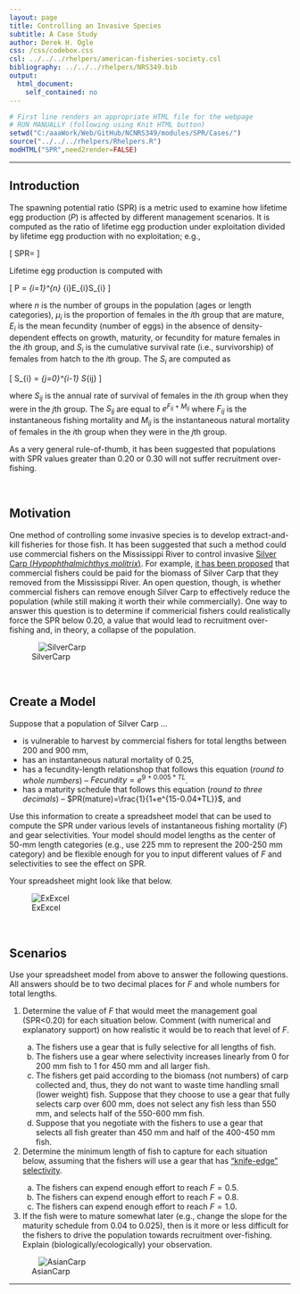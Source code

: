 ```yaml
---
layout: page
title: Controlling an Invasive Species
subtitle: A Case Study
author: Derek H. Ogle
css: /css/codebox.css
csl: ../../../rhelpers/american-fisheries-society.csl
bibliography: ../../../rhelpers/NRS349.bib
output: 
  html_document: 
    self_contained: no
---
```

```r
# First line renders an appropriate HTML file for the webpage
# RUN MANUALLY (following using Knit HTML button)
setwd("C:/aaaWork/Web/GitHub/NCNRS349/modules/SPR/Cases/")
source("../../../rhelpers/Rhelpers.R")
modHTML("SPR",need2render=FALSE)
```

----

## Introduction

The spawning potential ratio (SPR) is a metric used to examine how lifetime egg production ($P$) is affected by different management scenarios.  It is computed as the ratio of lifetime egg production under exploitation divided by lifetime egg production with no exploitation; e.g.,

\[ SPR=\frac{P_{exploited}}{P_{unexploited}} \]

Lifetime egg production is computed with

\[ P = \sum_{i=1}^{n} \mu_{i}E_{i}S_{i} \]

where $n$ is the number of groups in the population (ages or length categories), $\mu_{i}$ is the proportion of females in the $i$th group that are mature, $E_{i}$ is the mean fecundity (number of eggs) in the absence of density-dependent effects on growth, maturity, or fecundity for mature females in the $i$th group, and $S_{i}$ is the cumulative survival rate (i.e., survivorship) of females from hatch to the $i$th group.  The $S_{i}$ are computed as
 
\[ S_{i} = \prod_{j=0}^{i-1} S_{ij}  \]

where $S_{ij}$ is the annual rate of survival of females in the $i$th group when they were in the $j$th group.  The $S_{ij}$ are equal to $e^{F_{ij}+M_{ij}}$ where $F_{ij}$ is the instantaneous fishing mortality and $M_{ij}$ is the instantaneous natural mortality of females in the $i$th group when they were in the $j$th group.

As a very general rule-of-thumb, it has been suggested that populations with SPR values greater than 0.20 or 0.30 will not suffer recruitment over-fishing.

\ 

## Motivation

One method of controlling some invasive species is to develop extract-and-kill fisheries for those fish.  It has been suggested that such a method could use commercial fishers on the Mississippi River to control invasive [Silver Carp (*Hypophthalmichthys 
molitrix*)](https://en.wikipedia.org/wiki/Silver_carp).  For example, [it has been proposed](http://www.reabic.net/journals/mbi/2015/3/MBI_2015_Seibert_etal.pdf) that commercial fishers could be paid for the biomass of Silver Carp that they removed from the Mississippi River.  An open question, though, is whether commercial fishers can remove enough Silver Carp to effectively reduce the population (while still making it worth their while commercially).  One way to answer this question is to determine if commericial fishers could realistically force the SPR below 0.20, a value that would lead to recruitment over-fishing and, in theory, a collapse of the population.

![SilverCarp](SilverCarpInNet.jpg)

\ 

## Create a Model

Suppose that a population of Silver Carp ...

<ul>
  <li>is vulnerable to harvest by commercial fishers for total lengths between 200 and 900 mm,</li>
  <li>has an instantaneous natural mortality of 0.25,</li>
  <li>has a fecundity-length relationshop that follows this equation (<i>round to whole numbers</i>) -- $Fecundity=e^{9+0.005*TL}$.
  <li>has a maturity schedule that follows this equation (<i>round to three decimals</i>) -- $PR(mature)=\frac{1}{1+e^{15-0.04*TL}}$, and</li>
</ul>

Use this information to create a spreadsheet model that can be used to compute the SPR under various levels of instantaneous fishing mortality ($F$) and gear selectivities.  Your model should model lengths as the center of 50-mm length categories (e.g., use 225 mm to represent the 200-250 mm category) and be flexible enough for you to input different values of $F$ and selectivities to see the effect on SPR.

Your spreadsheet might look like that below.

![ExExcel](ExExcel.jpg)

\ 

## Scenarios

Use your spreadsheet model from above to answer the following questions.  All answers should be to two decimal places for $F$ and whole numbers for total lengths.

<ol>
<li>Determine the value of $F$ that would meet the management goal (SPR<0.20) for each situation below.  Comment (with numerical and explanatory support) on how realistic it would be to reach that level of $F$.</li>
<ol type="a">
<li>The fishers use a gear that is fully selective for all lengths of fish.</li>
<li>The fishers use a gear where selectivity increases linearly from 0 for 200 mm fish to 1 for 450 mm and all larger fish.</li>
<li>The fishers get paid according to the biomass (not numbers) of carp collected and, thus, they do not want to waste time handling small (lower weight) fish.  Suppose that they choose to use a gear that fully selects carp over 600 mm, does not select any fish less than 550 mm, and selects half of the 550-600 mm fish.</li>
<li>Suppose that you negotiate with the fishers to use a gear that selects all fish greater than 450 mm and half of the 400-450 mm fish.</li>
</ol>
<li>Determine the minimum length of fish to capture for each situation below, assuming that the fishers will use a gear that has ["knife-edge" selectivity](http://www.fao.org/docrep/w5449e/w5449e08.htm#6.4.1%20knife%20edge%20selection).</li>
<ol type="a">
<li>The fishers can expend enough effort to reach $F=0.5$.</li>
<li>The fishers can expend enough effort to reach $F=0.8$.</li>
<li>The fishers can expend enough effort to reach $F=1.0$.</li>
</ol>
<li>If the fish were to mature somewhat later (e.g., change the slope for the maturity schedule from 0.04 to 0.025), then is it more or less difficult for the fishers to drive the population towards recruitment over-fishing.  Explain (biologically/ecologically) your observation.
</ol>


![AsianCarp](AsianCarpJumping.jpg)

----

<style>
img[alt="SilverCarp"], img[alt="AsianCarp"] { 
  max-width: 400px; 
  display: block;
  margin: 0 auto;
}

img[alt="ExExcel"] { 
  max-width: 700px; 
  display: block;
  margin: 0 auto;
}
</style>
